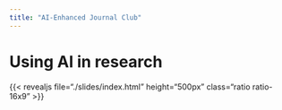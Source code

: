 ```yaml
---
title: "AI-Enhanced Journal Club"
---
```


# Using AI in research

<!-- [{{< bi link >}} [bfh.ch/de/weiterbildung/kurse/ki-in-der-lehre-intermediate/](https://www.bfh.ch/de/weiterbildung/kurse/ki-in-der-lehre-intermediate/) -->


<!-- {{< embed ./slides/index.qmd >}} -->

{{< revealjs file="./slides/index.html" height="500px" class="ratio ratio-16x9" >}}


<!-- ```{=html}
<iframe src="./slides/index.html" width="100%" height="500px"></iframe>
```  -->
